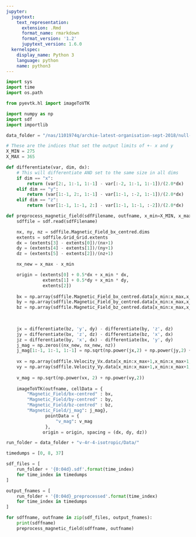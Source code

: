 ```yaml
---
jupyter:
  jupytext:
    text_representation:
      extension: .Rmd
      format_name: rmarkdown
      format_version: '1.2'
      jupytext_version: 1.6.0
  kernelspec:
    display_name: Python 3
    language: python
    name: python3
---
```


```python
import sys
import time
import os.path

from pyevtk.hl import imageToVTK

import numpy as np
import sdf
import importlib

data_folder = "/nas/1101974q/archie-latest-organisation-sept-2018/null-point-stressing/twisting-driver/high-resolution/"
```

```python
# These are the indices that set the output limits of +- x and y
X_MIN = 275
X_MAX = 365
```

```python
def differentiate(var, dim, dx):
    # This will differentiate AND set to the same size in all dims
    if dim == "x":
        return (var[2:, 1:-1, 1:-1] - var[:-2, 1:-1, 1:-1])/(2.0*dx)
    elif dim == "y":
        return (var[1:-1, 2:, 1:-1] - var[1:-1, :-2, 1:-1])/(2.0*dx)
    elif dim == "z":
        return (var[1:-1, 1:-1, 2:] - var[1:-1, 1:-1, :-2])/(2.0*dx)
```

```python
def preprocess_magnetic_field(sdfFilename, outfname, x_min=X_MIN, x_max=X_MAX):
    sdffile = sdf.read(sdfFilename)

    nx, ny, nz = sdffile.Magnetic_Field_bx_centred.dims
    extents = sdffile.Grid_Grid.extents
    dx = (extents[3] - extents[0])/(nx+1)
    dy = (extents[4] - extents[1])/(ny+1)
    dz = (extents[5] - extents[2])/(nz+1)

    nx_new = x_max - x_min

    origin = (extents[0] + 0.5*dx + x_min * dx,
              extents[1] + 0.5*dy + x_min * dy,
              extents[2])
    
    bx = np.array(sdffile.Magnetic_Field_bx_centred.data[x_min:x_max,x_min:x_max,:], order='F')
    by = np.array(sdffile.Magnetic_Field_by_centred.data[x_min:x_max,x_min:x_max,:], order='F')
    bz = np.array(sdffile.Magnetic_Field_bz_centred.data[x_min:x_max,x_min:x_max,:], order='F')
    

    
    jx = differentiate(bz, 'y', dy) - differentiate(by, 'z', dz)
    jy = differentiate(bx, 'z', dz) - differentiate(bz, 'x', dx)
    jz = differentiate(by, 'x', dx) - differentiate(bx, 'y', dy)
    j_mag = np.zeros((nx_new, nx_new, nz))
    j_mag[1:-1, 1:-1, 1:-1] = np.sqrt(np.power(jx,2) + np.power(jy,2) + np.power(jz,2))
    
    vx = np.array(sdffile.Velocity_Vx.data[x_min:x_max+1,x_min:x_max+1,:], order='F')
    vy = np.array(sdffile.Velocity_Vy.data[x_min:x_max+1,x_min:x_max+1,:], order='F')
    
    v_mag = np.sqrt(np.power(vx, 2) + np.power(vy,2))
    
    imageToVTK(outfname, cellData = {
        "Magnetic_Field/bx-centred" : bx,
        "Magnetic_Field/by-centred" : by,
        "Magnetic_Field/bz-centred" : bz,
        "Magnetic_Field/j_mag": j_mag},
               pointData = {
                   "v_mag": v_mag
               },
              origin = origin, spacing = (dx, dy, dz))
```

```python
run_folder = data_folder + "v-4r-4-isotropic/Data/"

timedumps = [0, 8, 37]

sdf_files = [
    run_folder + '{0:04d}.sdf'.format(time_index)
    for time_index in timedumps
]

output_fnames = [
    run_folder + '{0:04d}_preprocessed'.format(time_index)
    for time_index in timedumps
]

for sdffname, outfname in zip(sdf_files, output_fnames):
    print(sdffname)
    preprocess_magnetic_field(sdffname, outfname)
```

